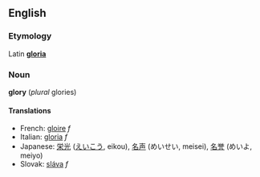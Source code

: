 ==English==
=== Etymology ===
Latin '''[[gloria]]'''

=== Noun ===
'''glory''' (''plural'' glories)

==== Translations ====
*French: [[gloire]] ''f''
*Italian: [[gloria]] ''f''
*Japanese: [[栄光]] ([[えいこう]], eikou), [[名声]] (めいせい, meisei), [[名誉]] (めいよ, meiyo)
*Slovak: [[sláva]] ''f''